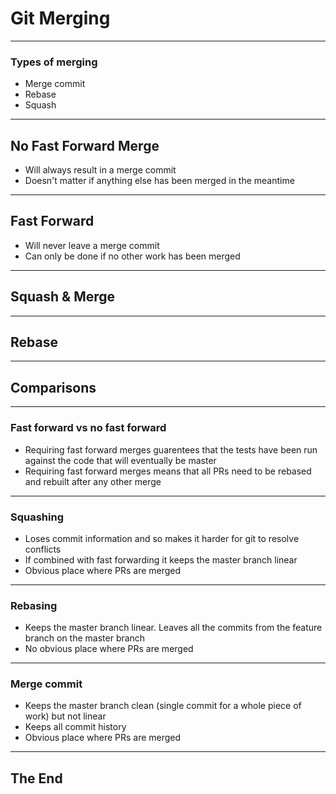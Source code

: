 

# Git Merging

---

### Types of merging

- Merge commit
- Rebase
- Squash

---


## No Fast Forward Merge

- Will always result in a merge commit
- Doesn't matter if anything else has been merged in the meantime

<NoFastForwardExamples />

---

## Fast Forward
- Will never leave a merge commit
- Can only be done if no other work has been merged


<FastForwardExamples />

---

## Squash & Merge


<Merge />

---

## Rebase


<Rebase />

---

## Comparisons
---
### Fast forward vs no fast forward
- Requiring fast forward merges guarentees that the tests have been run against the code that will eventually be master
- Requiring fast forward merges means that all PRs need to be rebased and rebuilt after any other merge
---
### Squashing
- Loses commit information and so makes it harder for git to resolve conflicts
- If combined with fast forwarding it keeps the master branch linear
- Obvious place where PRs are merged
---
### Rebasing
- Keeps the master branch linear. Leaves all the commits from the feature branch on the master branch
- No obvious place where PRs are merged
---
### Merge commit
- Keeps the master branch clean (single commit for a whole piece of work) but not linear
- Keeps all commit history
- Obvious place where PRs are merged

---

## The End